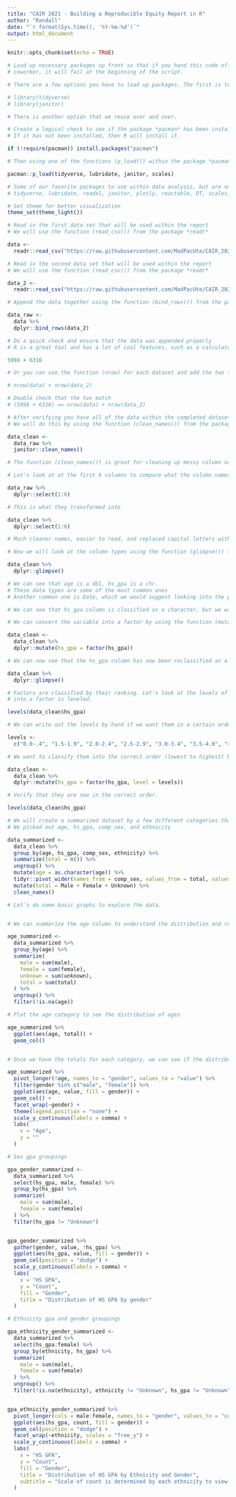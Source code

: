 ---
title: "CAIR 2021 - Building a Reproducible Equity Report in R"
author: "Randall"
date: "`r format(Sys.time(), '%Y-%m-%d')`"
output: html_document
---

```{r setup, include=FALSE}
knitr::opts_chunk$set(echo = TRUE)
```

```{r}
# Load up necessary packages up front so that if you hand this code off to a
# coworker, it will fail at the beginning of the script.

# There are a few options you have to load up packages. The first is to use the function (library())

# library(tidyverse)
# library(janitor)

# There is another option that we reuse over and over.

# Create a logical check to see if the package *pacman* has been installed.
# If it has not been installed, then R will install it.

if (!require(pacman)) install.packages("pacman")

# Then using one of the functions (p_load()) within the package *pacman* we load the packages we want to use

pacman::p_load(tidyverse, lubridate, janitor, scales)

# Some of our favorite packages to use within data analysis, but are not using today:
# tidyverse, lubridate, readxl, janitor, plotly, reactable, DT, scales, tidygeocoder, here

# Set theme for better visualization
theme_set(theme_light())
```



```{r}
# Read in the first data set that will be used within the report
# We will use the function (read_csv()) from the package *readr*

data <-
  readr::read_csv("https://raw.githubusercontent.com/MadPacUte/CAIR_2021/main/CAIR_2021_Data.csv")

# Read in the second data set that will be used within the report
# We will use the function (read_csv()) from the package *readr*

data_2 <-
  readr::read_csv("https://raw.githubusercontent.com/MadPacUte/CAIR_2021/main/CAIR_2021_Data_2.csv")
```


```{r}
# Append the data together using the function (bind_rows()) from the package (dplyr)

data_raw <-
  data %>%
  dplyr::bind_rows(data_2)

# Do a quick check and ensure that the data was appended properly
# R is a great tool and has a lot of cool features, such as a calculator already built in

5998 + 6316

# Or you can use the function (nrow) for each dataset and add the two together

# nrow(data) + nrow(data_2)

# Double check that the two match
# (5998 + 6316) == nrow(data) + nrow(data_2)
```


```{r}
# After verifying you have all of the data within the completed dataset we can clean up the names of the columns
# We will do this by using the function (clean_names()) from the package *janitor*

data_clean <-
  data_raw %>%
  janitor::clean_names()

# The function (clean_names()) is great for cleaning up messy column names that are not structured very well

# Let's look at at the first 6 columns to compare what the column names looked like prior

data_raw %>%
  dplyr::select(1:6)

# This is what they transformed into

data_clean %>%
  dplyr::select(1:6)

# Much cleaner names, easier to read, and replaced capital letters with lowercase and _ to connect words
```


```{r}
# Now we will look at the column types using the function (glimpse()) from the package *dplyr*

data_clean %>%
  dplyr::glimpse()

# We can see that age is a dbl, hs_gpa is a chr.
# These data types are some of the most common ones
# Another common one is Date, which we would suggest looking into the package (lubridate)

# We can see that hs_gpa column is classified as a character, but we want to convert it to a factor

# We can convert the variable into a factor by using the function (mutate()) from the package *dplyr*

data_clean <-
  data_clean %>%
  dplyr::mutate(hs_gpa = factor(hs_gpa))

# We can now see that the hs_gpa column has now been reclassified as a factor

data_clean %>%
  dplyr::glimpse()

# Factors are classified by their ranking. Let's look at the levels of the hs_gpa column that we just converted
# into a factor is leveled.

levels(data_clean$hs_gpa)

# We can write out the levels by hand if we want them in a certain order. Let's assign an object to classify it correctly.

levels <-
  c("0.0-.4", "1.5-1.9", "2.0-2.4", "2.5-2.9", "3.0-3.4", "3.5-4.0", "> 4.0", "Unknown")

# We want to classify them into the correct order (lowest to highest) by using an argument from the function (factor())

data_clean <-
  data_clean %>%
  dplyr::mutate(hs_gpa = factor(hs_gpa, level = levels))

# Verify that they are now in the correct order.

levels(data_clean$hs_gpa)
```


```{r}

# We will create a summarized dataset by a few different categories that we are interested in exploring further
# We picked out age, hs_gpa, comp_sex, and ethnicity

data_summarized <-
  data_clean %>%
  group_by(age, hs_gpa, comp_sex, ethnicity) %>%
  summarize(total = n()) %>%
  ungroup() %>%
  mutate(age = as.character(age)) %>%
  tidyr::pivot_wider(names_from = comp_sex, values_from = total, values_fill = 0) %>%
  mutate(total = Male + Female + Unknown) %>%
  clean_names()
```






```{r}
# Let's do some basic graphs to explore the data.


# We can summarize the age column to understand the distribution and remove na values

age_summarized <-
  data_summarized %>%
  group_by(age) %>%
  summarize(
    male = sum(male),
    female = sum(female),
    unknown = sum(unknown),
    total = sum(total)
  ) %>%
  ungroup() %>%
  filter(!is.na(age))

# Plot the age category to see the distribution of ages

age_summarized %>%
  ggplot(aes(age, total)) +
  geom_col()


# Once we have the totals for each category, we can see if the distribution varies between male and female

age_summarized %>%
  pivot_longer(!age, names_to = "gender", values_to = "value") %>%
  filter(gender %in% c("male", "female")) %>%
  ggplot(aes(age, value, fill = gender)) +
  geom_col() +
  facet_wrap(~gender) +
  theme(legend.position = "none") +
  scale_y_continuous(labels = comma) +
  labs(
    x = "Age",
    y = ""
  )
```


```{r}
# Sex gpa groupings

gpa_gender_summarized <-
  data_summarized %>%
  select(hs_gpa, male, female) %>%
  group_by(hs_gpa) %>%
  summarize(
    male = sum(male),
    female = sum(female)
  ) %>%
  filter(hs_gpa != "Unknown")


gpa_gender_summarized %>%
  gather(gender, value, !hs_gpa) %>%
  ggplot(aes(hs_gpa, value, fill = gender)) +
  geom_col(position = "dodge") +
  scale_y_continuous(labels = comma) +
  labs(
    x = "HS GPA",
    y = "Count",
    fill = "Gender",
    title = "Distribution of HS GPA by gender"
  )
```



```{r}

# Ethnicity gpa and gender groupings

gpa_ethnicity_gender_summarized <-
  data_summarized %>%
  select(hs_gpa:female) %>%
  group_by(ethnicity, hs_gpa) %>%
  summarize(
    male = sum(male),
    female = sum(female)
  ) %>%
  ungroup() %>%
  filter(!is.na(ethnicity), ethnicity != "Unknown", hs_gpa != "Unknown")


gpa_ethnicity_gender_summarized %>%
  pivot_longer(cols = male:female, names_to = "gender", values_to = "count") %>%
  ggplot(aes(hs_gpa, count, fill = gender)) +
  geom_col(position = "dodge") +
  facet_wrap(~ethnicity, scales = "free_y") +
  scale_y_continuous(labels = comma) +
  labs(
    x = "HS GPA",
    y = "Count",
    fill = "Gender",
    title = "Distribution of HS GPA by Ethnicity and Gender",
    subtitle = "Scale of count is determined by each ethnicity to view distributions"
  )
```
